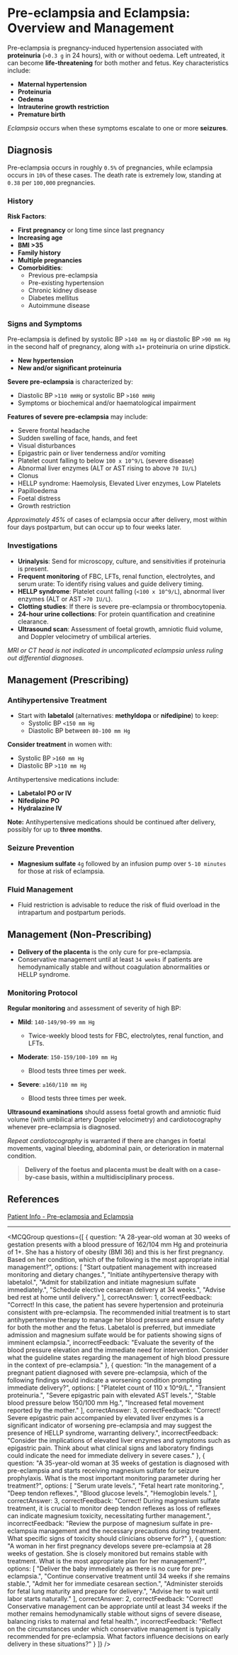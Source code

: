 
# Pre-eclampsia and Eclampsia: Overview and Management

Pre-eclampsia is pregnancy-induced hypertension associated with **proteinuria** (`>0.3 g` in 24 hours), with or without oedema. Left untreated, it can become **life-threatening** for both mother and fetus. Key characteristics include:

- **Maternal hypertension**
- **Proteinuria**
- **Oedema**
- **Intrauterine growth restriction**
- **Premature birth**

_Eclampsia_ occurs when these symptoms escalate to one or more **seizures**.

## Diagnosis

Pre-eclampsia occurs in roughly `0.5%` of pregnancies, while eclampsia occurs in `10%` of these cases. The death rate is extremely low, standing at `0.38` per `100,000` pregnancies.

### History

**Risk Factors**:

- **First pregnancy** or long time since last pregnancy
- **Increasing age**
- **BMI >35**
- **Family history**
- **Multiple pregnancies**
- **Comorbidities**:
  - Previous pre-eclampsia
  - Pre-existing hypertension
  - Chronic kidney disease
  - Diabetes mellitus
  - Autoimmune disease

### Signs and Symptoms

Pre-eclampsia is defined by systolic BP `>140 mm Hg` or diastolic BP `>90 mm Hg` in the second half of pregnancy, along with `≥1+` proteinuria on urine dipstick.

- **New hypertension**
- **New and/or significant proteinuria**

**Severe pre-eclampsia** is characterized by:

- Diastolic BP `>110 mmHg` or systolic BP `>160 mmHg`
- Symptoms or biochemical and/or haematological impairment

**Features of severe pre-eclampsia** may include:

- Severe frontal headache
- Sudden swelling of face, hands, and feet
- Visual disturbances
- Epigastric pain or liver tenderness and/or vomiting
- Platelet count falling to below `100 x 10^9/L` (severe disease)
- Abnormal liver enzymes (ALT or AST rising to above `70 IU/L`)
- Clonus
- HELLP syndrome: Haemolysis, Elevated Liver enzymes, Low Platelets
- Papilloedema
- Foetal distress
- Growth restriction

_Approximately 45%_ of cases of eclampsia occur after delivery, most within four days postpartum, but can occur up to four weeks later.

### Investigations

- **Urinalysis**: Send for microscopy, culture, and sensitivities if proteinuria is present.
- **Frequent monitoring** of FBC, LFTs, renal function, electrolytes, and serum urate: To identify rising values and guide delivery timing.
- **HELLP syndrome**: Platelet count falling (`<100 x 10^9/L`), abnormal liver enzymes (ALT or AST `>70 IU/L`).
- **Clotting studies**: If there is severe pre-eclampsia or thrombocytopenia.
- **24-hour urine collections**: For protein quantification and creatinine clearance.
- **Ultrasound scan**: Assessment of foetal growth, amniotic fluid volume, and Doppler velocimetry of umbilical arteries.

_MRI or CT head is not indicated in uncomplicated eclampsia unless ruling out differential diagnoses._

## Management (Prescribing)

### Antihypertensive Treatment

- Start with **labetalol** (alternatives: **methyldopa** or **nifedipine**) to keep:
  - Systolic BP `<150 mm Hg`
  - Diastolic BP between `80-100 mm Hg`

**Consider treatment** in women with:
- Systolic BP `>160 mm Hg`
- Diastolic BP `>110 mm Hg`

Antihypertensive medications include:

- **Labetalol PO or IV**
- **Nifedipine PO**
- **Hydralazine IV**

**Note:** Antihypertensive medications should be continued after delivery, possibly for up to **three months**.

### Seizure Prevention

- **Magnesium sulfate** `4g` followed by an infusion pump over `5-10 minutes` for those at risk of eclampsia.

### Fluid Management

- Fluid restriction is advisable to reduce the risk of fluid overload in the intrapartum and postpartum periods.

## Management (Non-Prescribing)

- **Delivery of the placenta** is the only cure for pre-eclampsia.
- Conservative management until at least `34 weeks` if patients are hemodynamically stable and without coagulation abnormalities or HELLP syndrome.

### Monitoring Protocol

**Regular monitoring** and assessment of severity of high BP:

- **Mild**: `140-149/90-99 mm Hg`
  - Twice-weekly blood tests for FBC, electrolytes, renal function, and LFTs.
  
- **Moderate**: `150-159/100-109 mm Hg`
  - Blood tests three times per week.
  
- **Severe**: `≥160/110 mm Hg`
  - Blood tests three times per week.

**Ultrasound examinations** should assess foetal growth and amniotic fluid volume (with umbilical artery Doppler velocimetry) and cardiotocography whenever pre-eclampsia is diagnosed.

_Repeat cardiotocography_ is warranted if there are changes in foetal movements, vaginal bleeding, abdominal pain, or deterioration in maternal condition.

> **Delivery of the foetus and placenta must be dealt with on a case-by-case basis, within a multidisciplinary process.**

## References

[Patient Info - Pre-eclampsia and Eclampsia](https://patient.info/doctor/pre-eclampsia-and-eclampsia)

---

<MCQGroup questions={[
  {
    question: "A 28-year-old woman at 30 weeks of gestation presents with a blood pressure of 162/104 mm Hg and proteinuria of 1+. She has a history of obesity (BMI 36) and this is her first pregnancy. Based on her condition, which of the following is the most appropriate initial management?",
    options: [
      "Start outpatient management with increased monitoring and dietary changes.",
      "Initiate antihypertensive therapy with labetalol.",
      "Admit for stabilization and initiate magnesium sulfate immediately.",
      "Schedule elective cesarean delivery at 34 weeks.",
      "Advise bed rest at home until delivery."
    ],
    correctAnswer: 1,
    correctFeedback: "Correct! In this case, the patient has severe hypertension and proteinuria consistent with pre-eclampsia. The recommended initial treatment is to start antihypertensive therapy to manage her blood pressure and ensure safety for both the mother and the fetus. Labetalol is preferred, but immediate admission and magnesium sulfate would be for patients showing signs of imminent eclampsia.",
    incorrectFeedback: "Evaluate the severity of the blood pressure elevation and the immediate need for intervention. Consider what the guideline states regarding the management of high blood pressure in the context of pre-eclampsia."
  },
  {
    question: "In the management of a pregnant patient diagnosed with severe pre-eclampsia, which of the following findings would indicate a worsening condition prompting immediate delivery?",
    options: [
      "Platelet count of 110 x 10^9/L.",
      "Transient proteinuria.",
      "Severe epigastric pain with elevated AST levels.",
      "Stable blood pressure below 150/100 mm Hg.",
      "Increased fetal movement reported by the mother."
    ],
    correctAnswer: 3,
    correctFeedback: "Correct! Severe epigastric pain accompanied by elevated liver enzymes is a significant indicator of worsening pre-eclampsia and may suggest the presence of HELLP syndrome, warranting delivery.",
    incorrectFeedback: "Consider the implications of elevated liver enzymes and symptoms such as epigastric pain. Think about what clinical signs and laboratory findings could indicate the need for immediate delivery in severe cases."
  },
  {
    question: "A 35-year-old woman at 35 weeks of gestation is diagnosed with pre-eclampsia and starts receiving magnesium sulfate for seizure prophylaxis. What is the most important monitoring parameter during her treatment?",
    options: [
      "Serum urate levels.",
      "Fetal heart rate monitoring.",
      "Deep tendon reflexes.",
      "Blood glucose levels.",
      "Hemoglobin levels."
    ],
    correctAnswer: 3,
    correctFeedback: "Correct! During magnesium sulfate treatment, it is crucial to monitor deep tendon reflexes as loss of reflexes can indicate magnesium toxicity, necessitating further management.",
    incorrectFeedback: "Review the purpose of magnesium sulfate in pre-eclampsia management and the necessary precautions during treatment. What specific signs of toxicity should clinicians observe for?"
  },
  {
    question: "A woman in her first pregnancy develops severe pre-eclampsia at 28 weeks of gestation. She is closely monitored but remains stable with treatment. What is the most appropriate plan for her management?",
    options: [
      "Deliver the baby immediately as there is no cure for pre-eclampsia.",
      "Continue conservative treatment until 34 weeks if she remains stable.",
      "Admit her for immediate cesarean section.",
      "Administer steroids for fetal lung maturity and prepare for delivery.",
      "Advise her to wait until labor starts naturally."
    ],
    correctAnswer: 2,
    correctFeedback: "Correct! Conservative management can be appropriate until at least 34 weeks if the mother remains hemodynamically stable without signs of severe disease, balancing risks to maternal and fetal health.",
    incorrectFeedback: "Reflect on the circumstances under which conservative management is typically recommended for pre-eclampsia. What factors influence decisions on early delivery in these situations?"
  }
]} />